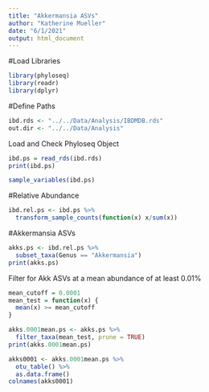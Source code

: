```yaml
---
title: "Akkermansia ASVs"
author: "Katherine Mueller"
date: "6/1/2021"
output: html_document
---
```


#Load Libraries
```r
library(phyloseq)
library(readr)
library(dplyr)
```

#Define Paths
```r
ibd.rds <- "../../Data/Analysis/IBDMDB.rds"
out.dir <- "../../Data/Analysis"
```

Load and Check Phyloseq Object
```r
ibd.ps = read_rds(ibd.rds)
print(ibd.ps)
```

```r
sample_variables(ibd.ps)
```

#Relative Abundance
```r
ibd.rel.ps <- ibd.ps %>%
  transform_sample_counts(function(x) x/sum(x))
```

#Akkermansia ASVs
```r
akks.ps <- ibd.rel.ps %>%
  subset_taxa(Genus == "Akkermansia")
print(akks.ps)
```
Filter for Akk ASVs at a mean abundance of at least 0.01%
```r
mean_cutoff = 0.0001
mean_test = function(x) {
  mean(x) >= mean_cutoff
}

akks.0001mean.ps <- akks.ps %>%
  filter_taxa(mean_test, prune = TRUE)
print(akks.0001mean.ps)
```

```r
akks0001 <- akks.0001mean.ps %>%
  otu_table() %>%
  as.data.frame()
colnames(akks0001)
```
